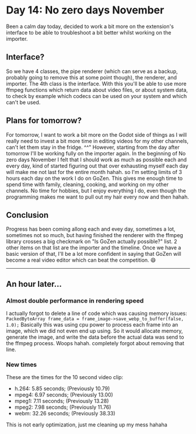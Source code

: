 # Day 14: No zero days November

Been a calm day today, decided to work a bit more on the extension's interface to be able to troubleshoot a bit better whilst working on the importer.

## Interface?

So we have 4 classes, the pipe renderer (which can serve as a backup, probably going to remove this at some point though), the renderer, and importer. The 4th class is the interface. With this you'll be able to use more ffmpeg functions which return data about video files, or about system data, to check by example which codecs can be used on your system and which can't be used.

## Plans for tomorrow?

For tomorrow, I want to work a bit more on the Godot side of things as I will really need to invest a bit more time in editing videos for my other channels, can't let them stay in the fridge. ^^" However, starting from the day after tomorrow I'll be working fully on the importer again. In the beginning of No zero days November I felt that I should work as much as possible each and every day, kind of started figuring out that over exhausting myself each day will make me not last for the entire month hahah. so I'm setting limits of 3 hours each day on the work I do on GoZen. This gives me enough time to spend time with family, cleaning, cooking, and working on my other channels. No time for hobbies, but I enjoy everything I do, even though the programming makes me want to pull out my hair every now and then hahah.

## Conclusion

Progress has been coming allong each and evey day, sometimes a lot, sometimes not so much, but having finished the renderer with the ffmpeg library crosses a big checkmark on "Is GoZen actually possible?" list. 2 other items on that list are the importer and the timeline. Once we have a basic version of that, I'll be a lot more confident in saying that GoZen will become a real video editor which can beat the competition. 😄

<hr />

## An hour later...

### Almost double performance in rendering speed

I actually forgot to delete a line of code which was causing memory issues:
`PackedByteArray frame_data = frame_image->save_webp_to_buffer(false, 1.0);` Basically this was using cpu power to process each frame into an image, which we did not even end up using. So it would allocate memory, generate the image, and write the data before the actual data was send to the ffmpeg process. Woops hahah. completely forgot about removing that line.

### New times

These are the times for the 10 second video clip:

-   h.264: 5.85 seconds; (Previously 10.79)
-   mpeg4: 6.97 seconds; (Previously 13.00)
-   mpeg1: 7.11 seconds; (Previously 13.28)
-   mpeg2: 7.98 seconds; (Previously 11.76)
-   webm: 32.26 seconds; (Previously 38.33)

This is not early optimization, just me cleaning up my mess hahaha
